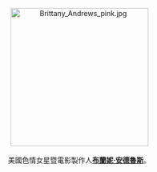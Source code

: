 <center>
[[File:Brittany_Andrews_pink.jpg|275px]]
<br><br>
美國色情女星暨電影製作人'''[[布蘭妮·安德魯斯|布蘭妮·安德魯斯]]'''。
<p>
</center>